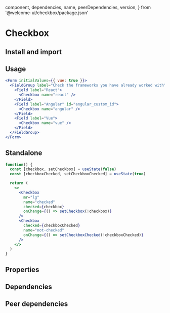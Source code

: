 
  component,
  dependencies,
  name,
  peerDependencies,
  version,
} from '@welcome-ui/checkbox/package.json'

# Checkbox

<tagversion version={version} name={name} component={component} />

## Install and import

<usage component={component} name={name} peerDependencies={peerDependencies} />

## Usage

```jsx
<Form initialValues={{ vue: true }}>
  <FieldGroup label="Check the frameworks you have already worked with">
    <Field label="React">
      <Checkbox name="react" />
    </Field>
    <Field label="Angular" id="angular_custom_id">
      <Checkbox name="angular" />
    </Field>
    <Field label="Vue">
      <Checkbox name="vue" />
    </Field>
  </FieldGroup>
</Form>
```

## Standalone

```jsx
function() {
  const [checkbox, setCheckbox] = useState(false)
  const [checkboxChecked, setCheckboxChecked] = useState(true)

  return (
    <>
      <Checkbox
        mr="lg"
        name="checked"
        checked={checkbox}
        onChange={() => setCheckbox(!checkbox)}
      />
      <Checkbox
        checked={checkboxChecked}
        name="not-checked"
        onChange={() => setCheckboxChecked(!checkboxChecked)}
      />
    </>
  )
}
```

## Properties

<props propTypes={props.propTypes.Checkbox} />

## Dependencies

<dependencies dependencies={dependencies} />

## Peer dependencies

<dependencies dependencies={peerDependencies} />
